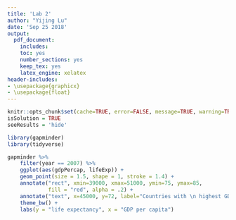```yaml
---
title: 'Lab 2'
author: "Yijing Lu"
date: 'Sep 25 2018'
output:
  pdf_document:
    includes:
    toc: yes
    number_sections: yes
    keep_tex: yes
    latex_engine: xelatex
header-includes: 
- \usepackage{graphicx}
- \usepackage{float}
---
```


```r
knitr::opts_chunk$set(cache=TRUE, error=FALSE, message=TRUE, warning=TRUE)
isSolution = TRUE
seeResults = 'hide'
```

```r
library(gapminder)
library(tidyverse)
```

```r
gapminder %>%
    filter(year == 2007) %>%
    ggplot(aes(gdpPercap, lifeExp)) +
    geom_point(size = 1.5, shape = 1, stroke = 1.4) +
    annotate("rect", xmin=39000, xmax=51000, ymin=75, ymax=85, 
             fill = "red", alpha = .2) +
    annotate("text", x=45000, y=72, label="Countries with \n highest GDP", size=4) +
    theme_bw() +
    labs(y = "life expectancy", x = "GDP per capita")
```
